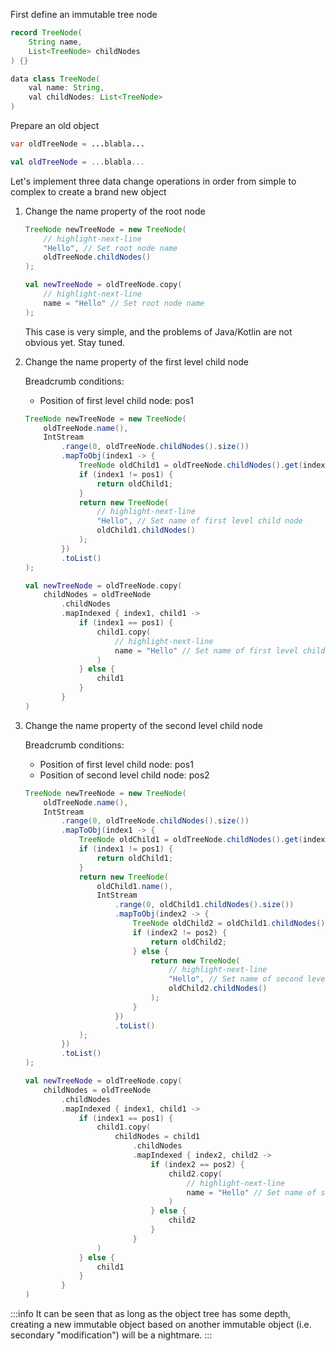 
First define an immutable tree node

<Tabs groupId="language">
<TabItem value="java" label="Java">

```java title="TreeNode.java"  
record TreeNode(
    String name,
    List<TreeNode> childNodes
) {}
```

</TabItem>
<TabItem value="kotlin" label="Kotlin">

```java title="TreeNode.java"
data class TreeNode(
    val name: String,
    val childNodes: List<TreeNode>  
)
```

</TabItem>
</Tabs>

Prepare an old object

<Tabs groupId="language">
<TabItem value="java" label="Java">

```java
var oldTreeNode = ...blabla... 
```

</TabItem>

<TabItem value="kotlin" label="Kotlin">

```kotlin 
val oldTreeNode = ...blabla...
```

</TabItem>
</Tabs>

Let's implement three data change operations in order from simple to complex to create a brand new object

1.  Change the name property of the root node
    
    <Tabs groupId="language">
    <TabItem value="java" lable="Java">
    
    ```java 
    TreeNode newTreeNode = new TreeNode(
        // highlight-next-line 
        "Hello", // Set root node name  
        oldTreeNode.childNodes()
    );
    ```

    </TabItem>
    <TabItem value="kotlin" lable="Kotlin">
    
    ```kotlin
    val newTreeNode = oldTreeNode.copy(
        // highlight-next-line
        name = "Hello" // Set root node name
    );
    ```

    </TabItem>
    </Tabs>

    This case is very simple, and the problems of Java/Kotlin are not obvious yet. Stay tuned.

2.  Change the name property of the first level child node
    
    Breadcrumb conditions:
    - Position of first level child node: pos1
    
    <Tabs groupId="language">
    <TabItem value="java" label="Java">
    
    ```java 
    TreeNode newTreeNode = new TreeNode(
        oldTreeNode.name(),
        IntStream
            .range(0, oldTreeNode.childNodes().size())
            .mapToObj(index1 -> {
                TreeNode oldChild1 = oldTreeNode.childNodes().get(index1);
                if (index1 != pos1) {
                    return oldChild1;
                }
                return new TreeNode(
                    // highlight-next-line
                    "Hello", // Set name of first level child node  
                    oldChild1.childNodes()
                );
            })
            .toList()
    );
    ```

    </TabItem>
    <TabItem value="kotlin" label="Kotlin">

    ```kotlin
    val newTreeNode = oldTreeNode.copy(
        childNodes = oldTreeNode
            .childNodes
            .mapIndexed { index1, child1 ->
                if (index1 == pos1) {
                    child1.copy(
                        // highlight-next-line
                        name = "Hello" // Set name of first level child node   
                    )
                } else {
                    child1
                }
            }
    )
    ```
    </TabItem>
    </Tabs>

3.  Change the name property of the second level child node
    
    Breadcrumb conditions:
    - Position of first level child node: pos1
    - Position of second level child node: pos2

    <Tabs groupId="language">
    <TabItem value="java" label="Java">

    ```java 
    TreeNode newTreeNode = new TreeNode(
        oldTreeNode.name(),
        IntStream
            .range(0, oldTreeNode.childNodes().size())
            .mapToObj(index1 -> {
                TreeNode oldChild1 = oldTreeNode.childNodes().get(index1);
                if (index1 != pos1) {
                    return oldChild1;
                }
                return new TreeNode(
                    oldChild1.name(),
                    IntStream
                        .range(0, oldChild1.childNodes().size())
                        .mapToObj(index2 -> {
                            TreeNode oldChild2 = oldChild1.childNodes().get(index2);
                            if (index2 != pos2) {
                                return oldChild2;
                            } else {
                                return new TreeNode(
                                    // highlight-next-line
                                    "Hello", // Set name of second level child node
                                    oldChild2.childNodes()
                                );
                            }
                        })
                        .toList()
                );
            })
            .toList()
    );
    ```

    </TabItem>
    <TabItem value="kotlin" label="Kotlin">

    ```kotlin
    val newTreeNode = oldTreeNode.copy(
        childNodes = oldTreeNode
            .childNodes
            .mapIndexed { index1, child1 ->
                if (index1 == pos1) {
                    child1.copy(
                        childNodes = child1
                            .childNodes
                            .mapIndexed { index2, child2 ->
                                if (index2 == pos2) {
                                    child2.copy(
                                        // highlight-next-line
                                        name = "Hello" // Set name of second level child node
                                    )
                                } else {
                                    child2
                                }
                            }
                    )
                } else {
                    child1
                }
            }
    )
    ```

    </TabItem>
    </Tabs>

:::info
It can be seen that as long as the object tree has some depth, creating a new immutable object based on another immutable object (i.e. secondary "modification") will be a nightmare.
:::
